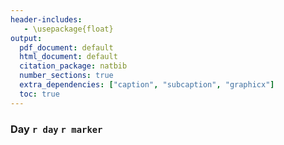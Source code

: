 ```yaml
---
header-includes:
   - \usepackage{float}
output:
  pdf_document: default
  html_document: default
  citation_package: natbib
  number_sections: true
  extra_dependencies: ["caption", "subcaption", "graphicx"]
  toc: true
---
```


### Day `r day` `r marker`


\begin{figure}[H]
\centering
\includegraphics[width=0.9\textwidth]{`r here::here("cor_threshold", "figs", "pointwise_CI", paste0("PLOT_Day", day, key, "_pointwiseCI.pdf"))`}
\caption{Adjusted threshold-response function for a range of thresholds of the
  Day `r day` `r marker` activity levels with point-wise 95\% confidence intervals. The dashed red line marks the threshold after which no more COVID events are observed. }
\end{figure}
\begin{figure}[H]
\centering
\includegraphics[width=0.9\textwidth]{`r here::here("cor_threshold", "figs", "pointwise_CI", paste0("TABLE_Day", day, key, "_pointwiseCI.pdf"))`}
  \caption{Table of risk estimates for range of thresholds of Day `r day` `r marker` activity levels with point-wise 95\% confidence intervals. }

\end{figure}


\newpage
\begin{figure}[H]

\centering
\includegraphics[width=0.9\textwidth]{`r here::here("cor_threshold", "figs", "simultaneous_CI", paste0("PLOT_Day", day, key, "_simultCI.pdf"))`}
  \caption{Adjusted threshold-response function for a range of thresholds of the Day `r day` `r marker` activity levels with simultaneous 95\% confidence bands. The dashed red line marks the threshold after which no more COVID events are observed. }
\end{figure}

\begin{figure}[H]
\centering
\includegraphics[width=0.9\textwidth]{`r here::here("cor_threshold", "figs", "simultaneous_CI", paste0("TABLE_Day", day, key, "_simultCI.pdf"))`}
  \caption{Table of risk estimates for range of thresholds of Day `r day` `r marker` activity levels with simultaneous 95\% confidence bands }
\end{figure}
\newpage


\begin{figure}[H]

\centering
\includegraphics[width=0.7\textwidth]{`r here::here("cor_threshold", "figs", "pointwise_CI", paste0("PLOT_monotone_Day", day, key, "_pointwiseCI.pdf"))`}
  \caption{Assuming nonincreasing monotonicity of the true function, the plot shows the estimated (monotone) adjusted threshold-response function for a range of thresholds of the Day `r day` `r marker` activity levels with point-wise 95\% confidence intervals. The dashed red line marks the threshold after which no more COVID events are observed. }
\end{figure}

\begin{figure}[H]

\centering
\includegraphics[width=0.7\textwidth]{`r here::here("cor_threshold", "figs", "simultaneous_CI", paste0("PLOT_monotone_Day", day, key, "_simultCI.pdf"))`}
  \caption{Assuming nonincreasing monotonicity of the true function, the plot shows the estimated (monotone) adjusted threshold-response function for a range of thresholds of the Day `r day` `r marker` activity levels with simultaneous 95\% confidence intervals. The dashed red line marks the threshold after which no more COVID events are observed.}
\end{figure}

<!-- \begin{figure}[H] -->

<!-- \centering -->

<!-- \includegraphics[width=0.8\textwidth]{figs/pointwise_CI/PLOT_INVERSE_Day`r day``r key`_pointwiseCI.pdf} -->

<!--   \caption{The inverse adjusted threshold-response function for thresholds of Day `r day` `r marker` activity levels with pointwise 95\% confidence intervals.} -->
<!-- \end{figure} -->

<!-- \begin{figure}[H] -->
<!-- \centering -->
<!-- \includegraphics[width=0.8\textwidth]{figs/pointwise_CI/TABLE_INVERSE_Day`r day``r key`_pointwiseCI.pdf} -->
<!--   \caption{ This analysis assumes monotonicity of the true function. The table displays the estimated threshold of protection of Day `r day` `r marker` activity level at a range of risk levels with pointwise 95\% confidence intervals. } -->

<!-- \end{figure} -->


<!-- \newpage  -->


<!-- \begin{figure}[H] -->

<!-- \centering -->

<!-- \includegraphics[width=0.8\textwidth]{figs/simultaneous_CI/PLOT_INVERSE_Day`r day``r key`_simultCI.pdf} -->

<!--   \caption{This analysis assumes monotonicity of the true function. The plot shows the inverse adjusted threshold-response function for thresholds of Day `r day` `r marker` activity levels with simultaneous 95\% confidence intervals.} -->
<!-- \end{figure} -->

<!-- \begin{figure}[H] -->
<!-- \centering -->
<!-- \includegraphics[width=0.8\textwidth]{figs/simultaneous_CI/TABLE_INVERSE_Day`r day``r key`_simultCI.pdf} -->
<!--   \caption{ This analysis assumes monotonicity of the true function. The table displays the estimated threshold of protection of Day `r day` `r marker` activity level at a range of risk levels with simultaneous 95\% confidence bands } -->

<!-- \end{figure} -->
